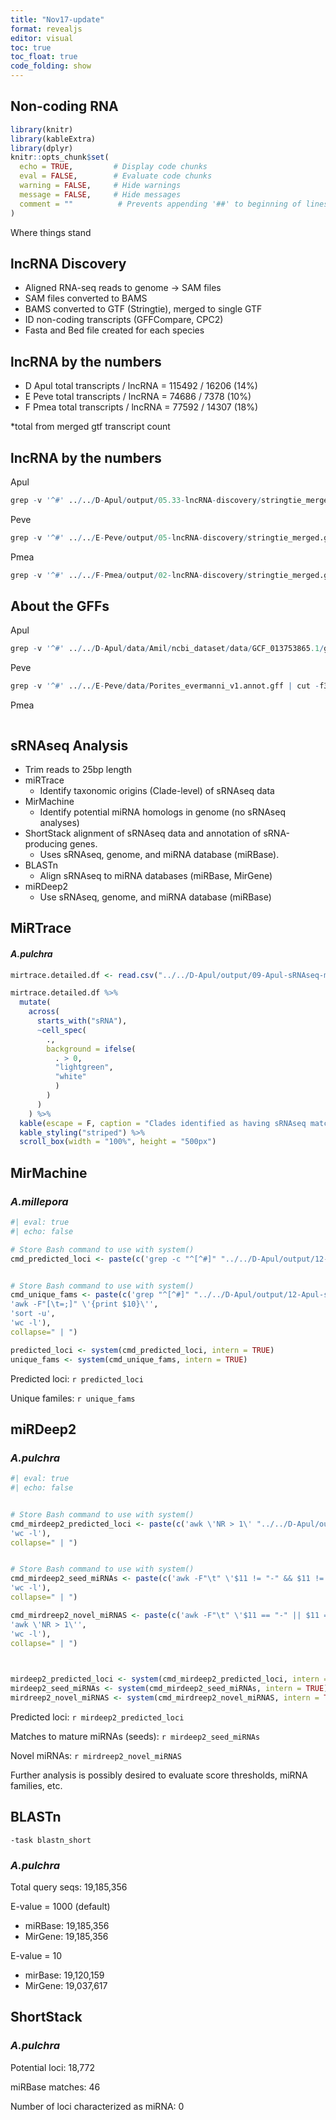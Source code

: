 ```yaml
---
title: "Nov17-update"
format: revealjs
editor: visual
toc: true
toc_float: true
code_folding: show
---
```


## Non-coding RNA

```r
library(knitr)
library(kableExtra)
library(dplyr)
knitr::opts_chunk$set(
  echo = TRUE,         # Display code chunks
  eval = FALSE,        # Evaluate code chunks
  warning = FALSE,     # Hide warnings
  message = FALSE,     # Hide messages
  comment = ""          # Prevents appending '##' to beginning of lines in code output
)

```

Where things stand

## lncRNA Discovery

-   Aligned RNA-seq reads to genome -\> SAM files
-   SAM files converted to BAMS
-   BAMS converted to GTF (Stringtie), merged to single GTF
-   ID non-coding transcripts (GFFCompare, CPC2)
-   Fasta and Bed file created for each species

## lncRNA by the numbers

-   D Apul total transcripts / lncRNA = 115492 / 16206 (14%)
-   E Peve total transcripts / lncRNA = 74686 / 7378 (10%)
-   F Pmea total transcripts / lncRNA = 77592 / 14307 (18%)

\*total from merged gtf transcript count

## lncRNA by the numbers

Apul
```r
grep -v '^#' ../../D-Apul/output/05.33-lncRNA-discovery/stringtie_merged.gtf | cut -f3 | sort | uniq -c
```
Peve
```r
grep -v '^#' ../../E-Peve/output/05-lncRNA-discovery/stringtie_merged.gtf | cut -f3 | sort | uniq -c 
```

Pmea
```r
grep -v '^#' ../../F-Pmea/output/02-lncRNA-discovery/stringtie_merged.gtf | cut -f3 | sort | uniq -c 
```

## About the GFFs
Apul 
```r
grep -v '^#' ../../D-Apul/data/Amil/ncbi_dataset/data/GCF_013753865.1/genomic.gff | cut -f3 | sort | uniq
```
Peve
```r
grep -v '^#' ../../E-Peve/data/Porites_evermanni_v1.annot.gff | cut -f3 | sort | uniq
```
Pmea
```r

```


## sRNAseq Analysis {.scrollable}

-   Trim reads to 25bp length
-   miRTrace
    -   Identify taxonomic origins (Clade-level) of sRNAseq data
-   MirMachine
    -   Identify potential miRNA homologs in genome (no sRNAseq analyses)
-   ShortStack alignment of sRNAseq data and annotation of sRNA-producing genes.
    -   Uses sRNAseq, genome, and miRNA database (miRBase).
-   BLASTn
    -   Align sRNAseq to miRNA databases (miRBase, MirGene)
-   miRDeep2
    -   Use sRNAseq, genome, and miRNA database (miRBase)

## MiRTrace

#### *A.pulchra*

```r
mirtrace.detailed.df <- read.csv("../../D-Apul/output/09-Apul-sRNAseq-miRTrace/mirtrace-stats-contamination_detailed.tsv", sep = "\t", header = TRUE)
```

```r

mirtrace.detailed.df %>%
  mutate(
    across(
      starts_with("sRNA"),
      ~cell_spec(
        .,
        background = ifelse(
          . > 0,
          "lightgreen",
          "white"
          )
        )
      )
    ) %>%
  kable(escape = F, caption = "Clades identified as having sRNAseq matches.") %>%
  kable_styling("striped") %>% 
  scroll_box(width = "100%", height = "500px")
```

## MirMachine

### *A.millepora*

```r
#| eval: true
#| echo: false

# Store Bash command to use with system()
cmd_predicted_loci <- paste(c('grep -c "^[^#]" "../../D-Apul/output/12-Apul-sRNAseq-MirMachine/results/predictions/filtered_gff/Amil-MirMachine.PRE.gff"'))


# Store Bash command to use with system()
cmd_unique_fams <- paste(c('grep "^[^#]" "../../D-Apul/output/12-Apul-sRNAseq-MirMachine/results/predictions/filtered_gff/Amil-MirMachine.PRE.gff"',
'awk -F"[\t=;]" \'{print $10}\'',
'sort -u',
'wc -l'),
collapse=" | ")

predicted_loci <- system(cmd_predicted_loci, intern = TRUE)
unique_fams <- system(cmd_unique_fams, intern = TRUE)
```

Predicted loci: `r predicted_loci`

Unique familes: `r unique_fams`

## miRDeep2

### *A.pulchra*

```r
#| eval: true
#| echo: false


# Store Bash command to use with system()
cmd_mirdeep2_predicted_loci <- paste(c('awk \'NR > 1\' "../../D-Apul/output/11-Apul-sRNAseq-miRdeep2/parsable-result_08_11_2023_t_14_47_36.csv"',
'wc -l'),
collapse=" | ")


# Store Bash command to use with system()
cmd_mirdeep2_seed_miRNAs <- paste(c('awk -F"\t" \'$11 != "-" && $11 != "" {print $11}\' "../../D-Apul/output/11-Apul-sRNAseq-miRdeep2/parsable-result_08_11_2023_t_14_47_36.csv"',
'wc -l'),
collapse=" | ")

cmd_mirdreep2_novel_miRNAS <- paste(c('awk -F"\t" \'$11 == "-" || $11 == "" {print $11}\' "../../D-Apul/output/11-Apul-sRNAseq-miRdeep2/parsable-result_08_11_2023_t_14_47_36.csv"',
'awk \'NR > 1\'',
'wc -l'),
collapse=" | ")

  

mirdeep2_predicted_loci <- system(cmd_mirdeep2_predicted_loci, intern = TRUE)
mirdeep2_seed_miRNAs <- system(cmd_mirdeep2_seed_miRNAs, intern = TRUE)
mirdreep2_novel_miRNAS <- system(cmd_mirdreep2_novel_miRNAS, intern = TRUE)
```

Predicted loci: `r mirdeep2_predicted_loci`

Matches to mature miRNAs (seeds): `r mirdeep2_seed_miRNAs`

Novel miRNAs: `r mirdreep2_novel_miRNAS`

Further analysis is possibly desired to evaluate score thresholds, miRNA families, etc.

## BLASTn

`-task blastn_short`

### *A.pulchra*

Total query seqs: 19,185,356

E-value = 1000 (default)

-   miRBase: 19,185,356
-   MirGene: 19,185,356

E-value = 10

-   mirBase: 19,120,159
-   MirGene: 19,037,617

## ShortStack

### *A.pulchra*

Potential loci: 18,772

miRBase matches: 46

Number of loci characterized as miRNA: 0
